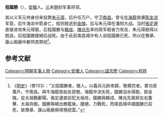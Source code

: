 {{Otheruses|other=名为程國勝的其他人物|程國勝}}
'''程國勝'''（{{bd|?||?||}}），[[安徽|安徽]]人。[[元|元]]末[[明|明]]初军事将领。

其以义军元帅身份来投靠[[朱元璋|朱元璋]]，后升任万户，守卫[[南昌|南昌]]。曾与[[牛海龍|牛海龍]]夜袭[[陈友谅|陈友谅]]军营，后牛海龙中箭身亡，程则脱逃到[[金陵|金陵]]。后与朱元璋在潘阳大战。当时[[張定邊|張定邊]]直接进攻朱元璋舰，后程國勝与[[韓成|韓成]]、[[陳兆先|陳兆先]]率四周军舰奋力攻击，朱元璋舰得以脱逃。后程國勝援絕后战死。由于此前南昌城中有人说程國勝已死，所以在豫章、康山兩廟中都供其祭祀<ref>《[[明史|明史]]》（卷133）：“又程國勝者，徽人。以義兵元帥來歸，敗楊完者。累功至萬戶。守南昌。與牛海龍夜劫友諒營。海龍中流矢死，國勝泅水得脫，抵金陵。從太祖戰鄱陽。張定邊直前犯太祖舟，國勝與韓成、陳兆先駕舸左右奮擊，太祖舟脫。國勝等繞出敵艦後，援絕，力戰死。而南昌城中謂國勝已前死，故豫章、康山兩廟俱得預祀雲。”</ref>。

==参考文献==
{{wikisource|明史/卷133}}
<div class="references-small">
<references></references>
</div>

{{元朝人物小作品}}
[[Category:明朝军事人物|Category:明朝军事人物]]
[[Category:安徽人|Category:安徽人]]
[[Category:諡忠愍|Category:諡忠愍]]
[[Category:程姓|Category:程姓]]